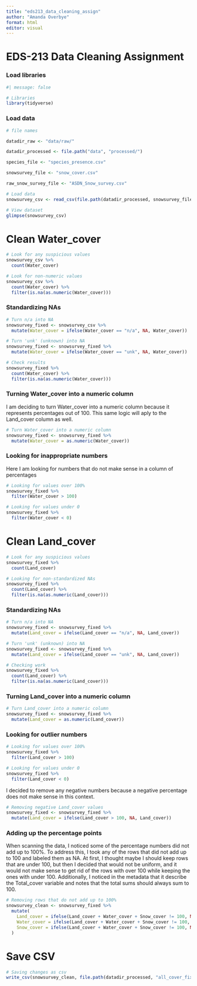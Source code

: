```yaml
---
title: "eds213_data_cleaning_assign"
author: "Amanda Overbye"
format: html
editor: visual
---
```


# EDS-213 Data Cleaning Assignment

### Load libraries

```r
#| message: false  

# Libraries
library(tidyverse)
```

### Load data

```r
# file names

datadir_raw <- "data/raw/"

datadir_processed <- file.path("data", "processed/")

species_file <- "species_presence.csv"

snowsurvey_file <- "snow_cover.csv"

raw_snow_survey_file <- "ASDN_Snow_survey.csv"
```

```r
# Load data
snowsurvey_csv <- read_csv(file.path(datadir_processed, snowsurvey_file))
```

```r
# View dataset
glimpse(snowsurvey_csv)
```

# Clean Water_cover

```r
# Look for any suspicious values
snowsurvey_csv %>% 
  count(Water_cover)
```

```r
# Look for non-numeric values
snowsurvey_csv %>% 
  count(Water_cover) %>%
  filter(is.na(as.numeric(Water_cover)))
```

### Standardizing NAs

```r
# Turn n/a into NA
snowsurvey_fixed <- snowsurvey_csv %>% 
  mutate(Water_cover = ifelse(Water_cover == "n/a", NA, Water_cover))
```

```r
# Turn 'unk' (unknown) into NA
snowsurvey_fixed <- snowsurvey_fixed %>% 
  mutate(Water_cover = ifelse(Water_cover == "unk", NA, Water_cover))
```

```r
# Check results
snowsurvey_fixed %>% 
  count(Water_cover) %>%
  filter(is.na(as.numeric(Water_cover)))
```

### Turning Water_cover into a numeric column

I am deciding to turn Water_cover into a numeric column because it represents percentages out of 100. This same logic will aply to the Land_cover column as well. 

```r
# Turn Water_cover into a numeric column
snowsurvey_fixed <- snowsurvey_fixed %>% 
  mutate(Water_cover = as.numeric(Water_cover))
```

### Looking for inappropriate numbers

Here I am looking for numbers that do not make sense in a column of percentages

```r
# Looking for values over 100%
snowsurvey_fixed %>% 
  filter(Water_cover > 100) 
```

```r
# Looking for values under 0
snowsurvey_fixed %>% 
  filter(Water_cover < 0) 
```

# Clean Land_cover

```r
# Look for any suspicious values
snowsurvey_fixed %>% 
  count(Land_cover)
```


```r
# Looking for non-standardized NAs
snowsurvey_fixed %>% 
  count(Land_cover) %>%
  filter(is.na(as.numeric(Land_cover)))
```
### Standardizing NAs

```r
# Turn n/a into NA
snowsurvey_fixed <- snowsurvey_fixed %>% 
  mutate(Land_cover = ifelse(Land_cover == "n/a", NA, Land_cover))
```

```r
# Turn 'unk' (unknown) into NA
snowsurvey_fixed <- snowsurvey_fixed %>% 
  mutate(Land_cover = ifelse(Land_cover == "unk", NA, Land_cover))
```

```r
# Checking work
snowsurvey_fixed %>% 
  count(Land_cover) %>%
  filter(is.na(as.numeric(Land_cover)))
```
### Turning Land_cover into a numeric column

```r
# Turn Land_cover into a numeric column
snowsurvey_fixed <- snowsurvey_fixed %>% 
  mutate(Land_cover = as.numeric(Land_cover))
```

### Looking for outlier numbers

```r
# Looking for values over 100%
snowsurvey_fixed %>% 
  filter(Land_cover > 100) 
```

```r
# Looking for values under 0
snowsurvey_fixed %>% 
  filter(Land_cover < 0) 
```
I decided to remove any negative numbers because a negative percentage does not make sense in this context. 

```r
# Removing negative Land_cover values
snowsurvey_fixed <- snowsurvey_fixed %>% 
  mutate(Land_cover = ifelse(Land_cover > 100, NA, Land_cover))
```

### Adding up the percentage points

When scanning the data, I noticed some of the percentage numbers did not add up to 100%. To address this, I took any of the rows that did not add up to 100 and labeled them as NA. At first, I thought maybe I should keep rows that are under 100, but then I decided that would not be uniform, and it would not make sense to get rid of the rows with over 100 while keeping the ones with under 100. Additionally, I noticed in the metadata that it describe the Total_cover variable and notes that the total sums should always sum to 100. 

```r
# Removing rows that do not add up to 100%
snowsurvey_clean <- snowsurvey_fixed %>%
  mutate(
    Land_cover = ifelse(Land_cover + Water_cover + Snow_cover != 100, NA, Land_cover),
    Water_cover = ifelse(Land_cover + Water_cover + Snow_cover != 100, NA, Water_cover),
    Snow_cover = ifelse(Land_cover + Water_cover + Snow_cover != 100, NA, Snow_cover)
  )
```

# Save CSV

```r
# Saving changes as csv
write_csv(snowsurvey_clean, file.path(datadir_processed, "all_cover_fixed_OVERBYE.csv"))
```


